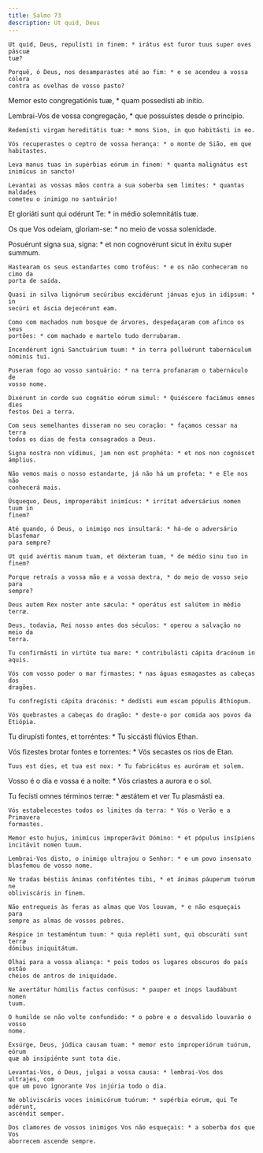 ```yaml
---
title: Salmo 73
description: Ut quid, Deus
---
```


<div class="side-by-side not-content">

    Ut quid, Deus, repulísti in finem: * irátus est furor tuus super oves páscuæ
    tuæ?

    Porquê, ó Deus, nos desamparastes até ao fim: * e se acendeu a vossa cólera
    contra as ovelhas de vosso pasto?
  </span>

Memor esto congregatiónis tuæ, * quam possedísti ab inítio.

  <span>
    Lembrai-Vos de vossa congregação, * que possuístes desde o princípio.

    Redemísti virgam hereditátis tuæ: * mons Sion, in quo habitásti in eo.

    Vós recuperastes o ceptro de vossa herança: * o monte de Sião, em que
    habitastes.

    Leva manus tuas in supérbias eórum in finem: * quanta malignátus est
    inimícus in sancto!

    Levantai as vossas mãos contra a sua soberba sem limites: * quantas maldades
    cometeu o inimigo no santuário!
  </span>

Et gloriáti sunt qui odérunt Te: * in médio solemnitátis tuæ.

Os que Vos odeiam, gloriam-se: * no meio de vossa solenidade.

  <span>
    Posuérunt signa sua, signa: * et non cognovérunt sicut in éxitu super
    summum.

    Hastearam os seus estandartes como troféus: * e os não conheceram no cimo da
    porta de saída.

    Quasi in silva lignórum secúribus excidérunt jánuas ejus in idípsum: * in
    secúri et áscia dejecérunt eam.

    Como com machados num bosque de árvores, despedaçaram com afinco os seus
    portões: * com machado e martelo tudo derrubaram.

    Incendérunt igni Sanctuárium tuum: * in terra polluérunt tabernáculum
    nóminis tui.

    Puseram fogo ao vosso santuário: * na terra profanaram o tabernáculo de
    vosso nome.

    Dixérunt in corde suo cognátio eórum simul: * Quiéscere faciámus omnes dies
    festos Dei a terra.

    Com seus semelhantes disseram no seu coração: * façamos cessar na terra
    todos os dias de festa consagrados a Deus.

    Signa nostra non vídimus, jam non est prophéta: * et nos non cognóscet
    ámplius.

    Não vemos mais o nosso estandarte, já não há um profeta: * e Ele nos não
    conhecerá mais.

    Úsquequo, Deus, improperábit inimícus: * irrítat adversárius nomen tuum in
    finem?

    Até quando, ó Deus, o inimigo nos insultará: * há-de o adversário blasfemar
    para sempre?

    Ut quid avértis manum tuam, et déxteram tuam, * de médio sinu tuo in finem?

    Porque retraís a vossa mão e a vossa dextra, * do meio de vosso seio para
    sempre?

    Deus autem Rex noster ante sǽcula: * operátus est salútem in médio terræ.

    Deus, todavia, Rei nosso antes dos séculos: * operou a salvação no meio da
    terra.

    Tu confirmásti in virtúte tua mare: * contribulásti cápita dracónum in
    aquis.

    Vós com vosso poder o mar firmastes: * nas águas esmagastes as cabeças dos
    dragões.

    Tu confregísti cápita dracónis: * dedísti eum escam pópulis Æthíopum.

    Vós quebrastes a cabeças do dragão: * deste-o por comida aos povos da
    Etiópia.
  </span>

Tu dirupísti fontes, et torréntes: * Tu siccásti flúvios Ethan.

  <span>
    Vós fizestes brotar fontes e torrentes: * Vós secastes os rios de Etan.

    Tuus est dies, et tua est nox: * Tu fabricátus es auróram et solem.
  </span>

Vosso é o dia e vossa é a noite: * Vós criastes a aurora e o sol.

  <span>
    Tu fecísti omnes términos terræ: * æstátem et ver Tu plasmásti ea.

    Vós estabelecestes todos os limites da terra: * Vós o Verão e a Primavera
    formastes.

    Memor esto hujus, inimícus improperávit Dómino: * et pópulus insípiens
    incitávit nomen tuum.

    Lembrai-Vos disto, o inimigo ultrajou o Senhor: * e um povo insensato
    blasfemou de vosso nome.

    Ne tradas béstiis ánimas confiténtes tibi, * et ánimas páuperum tuórum ne
    obliviscáris in finem.

    Não entregueis às feras as almas que Vos louvam, * e não esqueçais para
    sempre as almas de vossos pobres.

    Réspice in testaméntum tuum: * quia repléti sunt, qui obscuráti sunt terræ
    dómibus iniquitátum.

    Olhai para a vossa aliança: * pois todos os lugares obscuros do país estão
    cheios de antros de iniquidade.

    Ne avertátur húmilis factus confúsus: * pauper et inops laudábunt nomen
    tuum.

    O humilde se não volte confundido: * o pobre e o desvalido louvarão o vosso
    nome.

    Exsúrge, Deus, júdica causam tuam: * memor esto improperiórum tuórum, eórum
    quæ ab insipiénte sunt tota die.

    Levantai-Vos, ó Deus, julgai a vossa causa: * lembrai-Vos dos ultrajes, com
    que um povo ignorante Vos injúria todo o dia.

    Ne obliviscáris voces inimicórum tuórum: * supérbia eórum, qui Te odérunt,
    ascéndit semper.

    Dos clamores de vossos inimigos Vos não esqueçais: * a soberba dos que Vos
    aborrecem ascende sempre.

</div>
